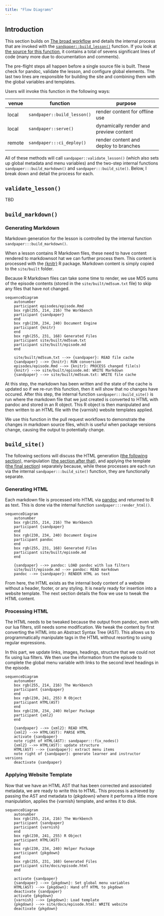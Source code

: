 ```yaml
---
title: "Flow Diagrams"
---
```


## Introduction

This section builds on [The broad workflow](index.html#workflows) and details
the internal process that are invoked with the
[`sandpaper::build_lesson()`](https://carpentries.github.io/sandpaper/reference/build_lesson.html)
function. If you look at [the source for this
function](https://github.com/carpentries/sandpaper/blob/HEAD/R/build_lesson.R),
it contains a total of sevens significant lines of code (many more due to
documentation and comments).

The pre-flight steps all happen before a single source file is built. These
check for pandoc, validate the lesson, and configure global elements. The last
two lines are responsible for building the site and combining them with the
global variables and templates. 

Users will invoke this function in the following ways:

| venue | function                    | purpose                                |
| ----- | --------------------------- | -------------------------------------- |
| local | `sandpaper::build_lesson()` | render content for offline use         |
| local | `sandpaper::serve()`        | dynamically render and preview content |
| remote| `sandpaper:::ci_deploy()`   | render content and deploy to branches  |

All of these methods will call `sandpaper::validate_lesson()` (which also sets
up global metadata and menu variables) and the two-step internal functions
`sandpaper:::build_markdown()` and `sandpaper:::build_site()`. Below, I break
down and detail the process for each.

## `validate_lesson()` {#validate-lesson}

TBD

## `build_markdown()` {#build-markdown}

### Generating Markdown {#flow-markdown}

Markdown generation for the lesson is controlled by the internal function
`sandpaper:::build_markdown()`.

When a lesson contains R Markdown files, these need to have content rendered to
markdownsot hat we can further process them. This content is processed with the
[{knitr}](https://yihui.org/knitr/) R package. Markdown content is simply
copied to the `site/built` folder. 

Because R Markdown files can take some time to render, we use MD5 sums of the
episode contents (stored in the `site/built/md5sum.txt` file) to skip any files
that have not changed.


```mermaid
sequenceDiagram
    autonumber
    participant episodes/episode.Rmd
    box rgb(255, 214, 216) The Workbench
    participant {sandpaper}
    end
    box rgb(230, 234, 240) Document Engine
    participant {knitr}
    end
    box rgb(255, 231, 168) Generated Files
    participant site/built/md5sum.txt
    participant site/built/episode.md
    end

    site/built/md5sum.txt -->> {sandpaper}: READ file cache
    {sandpaper} -->> {knitr}: RUN conversion
    episodes/episode.Rmd -->> {knitr}: PROCESS changed file(s)
    {knitr} -->> site/built/episode.md: WRITE Markdown
    {sandpaper} -->> site/built/md5sum.txt: WRITE file cache
```

At this step, the markdown has been written and the state of the cache is
updated so if we re-run this function, then it will show that no changes have
occured. After this step, the internal function `sandpaper:::build_site()` is
run where the markdown file that we just created is converted to HTML with
pandoc and stored in an R object. This R object is then manipulated and then
written to an HTML file with the {varnish} website templates applied.

We use this function in the pull request workflows to demonstrate the changes in
markdown source files, which is useful when package versions change, causing the
output to potentially change. 

## `build_site()` {#build-site}

The following sections will discuss the HTML generation ([the following
section](#flow-html)), manipulation ([the section after that](#flow-tweaks)),
and applying the template ([the final section](#flow-website))
separately because, while these processes are each run via the internal
`sandpaper:::build_site()` function, they are functionally separate.


### Generating HTML {#flow-html}

Each markdown file is processed into HTML via [pandoc](https://pandoc.org) and
returned to R as text. This is done via the internal function
`sandpaper:::render_html()`.


```mermaid
sequenceDiagram
    autonumber
    box rgb(255, 214, 216) The Workbench
    participant {sandpaper}
    end
    box rgb(230, 234, 240) Document Engine
    participant pandoc
    end
    box rgb(255, 231, 168) Generated Files
    participant site/built/episode.md
    end

    {sandpaper} -->> pandoc: LOAD pandoc with lua filters
    site/built/episode.md -->> pandoc: READ markdown
    pandoc -->> {sandpaper}: RENDER HTML as text
```

From here, the HTML exists as the internal body content of a website without a
header, footer, or any styling. It is nearly ready for insertion into a website
template. The next section details the flow we use to tweak the HTML content.

### Processing HTML {#flow-tweaks}

The HTML needs to be tweaked because the output from pandoc, even with our
lua filters, still needs some modification. We tweak the content by first
converting the HTML into an Abstract Syntax Tree (AST). This allows us to
programmatically manipulate tags in the HTML without resorting to using regular
expressions.

In this part, we update links, images, headings, structure that we could not
fix using lua filters. We then use the information from the episode to complete
the global menu variable with links to the second level headings in the episode.

```mermaid
sequenceDiagram
    autonumber
    box rgb(255, 214, 216) The Workbench
    participant {sandpaper}
    end
    box rgb(230, 241, 255) R Object
    participant HTML(AST)
    end
    box rgb(230, 234, 240) Helper Package
    participant {xml2}
    end

    {sandpaper} -->> {xml2}: READ HTML
    {xml2} -->> HTML(AST): PARSE HTML
    activate {sandpaper}
    note right of HTML(AST): sandpaper:::fix_nodes()
    {xml2} -->> HTML(AST): update structure
    HTML(AST) -->> {sandpaper}: extract menu items
    note right of {sandpaper}: generate learner and instructor versions
    deactivate {sandpaper}
```

### Applying Website Template {#flow-website}

Now that we have an HTML AST that has been corrected and associated metadata,
we are ready to write this to HTML. This process is achieved by passing the
AST and metadata to {pkgdown} where it performs a little more manipulation,
applies the {varnish} template, and writes it to disk. 

```mermaid
sequenceDiagram
    autonumber
    box rgb(255, 214, 216) The Workbench
    participant {sandpaper}
    participant {varnish}
    end
    box rgb(230, 241, 255) R Object
    participant HTML(AST)
    end
    box rgb(230, 234, 240) Helper Package
    participant {pkgdown}
    end
    box rgb(255, 231, 168) Generated Files
    participant site/docs/episode.html
    end

    activate {sandpaper}
    {sandpaper} -->> {pkgdown}: Set global menu variables
    HTML(AST) -->> {pkgdown}: Hand off HTML to pkgdown
    deactivate {sandpaper}
    activate {pkgdown}
    {varnish} -->> {pkgdown}: Load template
    {pkgdown} -->> site/docs/episode.html: WRITE website
    deactivate {pkgdown}
```

